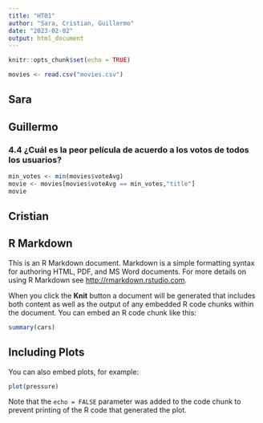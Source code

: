 ```yaml
---
title: "HT01"
author: "Sara, Cristian, Guillermo"
date: "2023-02-02"
output: html_document
---
```


```r
knitr::opts_chunk$set(echo = TRUE)
```


``` r
movies <- read.csv("movies.csv")
```

## Sara



## Guillermo

### 4.4 ¿Cuál es la peor película de acuerdo a los votos de todos los usuarios? 
``` r
min_votes <- min(movies$voteAvg)
movie <- movies[movies$voteAvg == min_votes,"title"]
movie
```





## Cristian










## R Markdown

This is an R Markdown document. Markdown is a simple formatting syntax for authoring HTML, PDF, and MS Word documents. For more details on using R Markdown see <http://rmarkdown.rstudio.com>.

When you click the **Knit** button a document will be generated that includes both content as well as the output of any embedded R code chunks within the document. You can embed an R code chunk like this:

```r
summary(cars)
```

## Including Plots

You can also embed plots, for example:

```r
plot(pressure)
```

Note that the `echo = FALSE` parameter was added to the code chunk to prevent printing of the R code that generated the plot.

